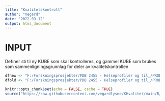 ```yaml
---
title: "Kvalitetskontroll"
author: "Vegard"
date: "2022-09-12"
output: html_document
---
```


# INPUT

Definer sti til ny KUBE som skal kontrolleres, og gammel KUBE som brukes som sammenligningsgrunnlag for deler av kvalitetskontrollen. 
```r
dfnew <- "F:/Forskningsprosjekter/PDB 2455 - Helseprofiler og til_/PRODUKSJON/PRODUKTER/KUBER/KOMMUNEHELSA/DATERT/csv/KUHR_2022-09-01-09-03.csv"
dfold <- "F:/Forskningsprosjekter/PDB 2455 - Helseprofiler og til_/PRODUKSJON/PRODUKTER/KUBER/KOMMUNEHELSA/KH2022NESSTAR/KUHR_2022-02-09-17-50.csv"


```

```r
knitr::opts_chunk$set(echo = FALSE, cache = TRUE)
source("https://raw.githubusercontent.com/vegardlysne/KHvalitet/main/R/functions.R?token=GHSAT0AAAAAABX4YJDR35PR5HUOUROIRREKYY7CHGA")
```